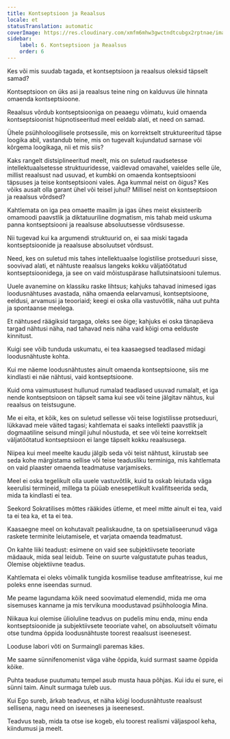 ```yaml
---
title: Kontseptsioon ja Reaalsus
locale: et
statusTranslation: automatic
coverImage: https://res.cloudinary.com/xmfm6mhw3gwctndtcubgx2rptnae/image/upload/v1741354419/small_cover_la_gran_rebelion_28716e29d2.webp
sidebar:
    label: 6. Kontseptsioon ja Reaalsus
    order: 6
---
```

Kes või mis suudab tagada, et kontseptsioon ja reaalsus oleksid täpselt samad?

Kontseptsioon on üks asi ja reaalsus teine ning on kalduvus üle hinnata omaenda kontseptsioone.

Reaalsus võrdub kontseptsiooniga on peaaegu võimatu, kuid omaenda kontseptsioonist hüpnotiseeritud meel eeldab alati, et need on samad.

Ühele psühholoogilisele protsessile, mis on korrektselt struktureeritud täpse loogika abil, vastandub teine, mis on tugevalt kujundatud sarnase või kõrgema loogikaga, nii et mis siis?

Kaks rangelt distsiplineeritud meelt, mis on suletud raudsetesse intellektuaalsetesse struktuuridesse, vaidlevad omavahel, vaieldes selle üle, millist reaalsust nad usuvad, et kumbki on omaenda kontseptsiooni täpsuses ja teise kontseptsiooni vales. Aga kummal neist on õigus? Kes võiks ausalt olla garant ühel või teisel juhul? Millisel neist on kontseptsioon ja reaalsus võrdsed?

Kahtlemata on iga pea omaette maailm ja igas ühes meist eksisteerib omamoodi paavstlik ja diktatuuriline dogmatism, mis tahab meid uskuma panna kontseptsiooni ja reaalsuse absoluutsesse võrdsusesse.

Nii tugevad kui ka argumendi struktuurid on, ei saa miski tagada kontseptsioonide ja reaalsuse absoluutset võrdsust.

Need, kes on suletud mis tahes intellektuaalse logistilise protseduuri sisse, soovivad alati, et nähtuste reaalsus langeks kokku väljatöötatud kontseptsioonidega, ja see on vaid mõistuspärase hallutsinatsiooni tulemus.

Uuele avanemine on klassiku raske lihtsus; kahjuks tahavad inimesed igas loodusnähtuses avastada, näha omaenda eelarvamusi, kontseptsioone, eeldusi, arvamusi ja teooriaid; keegi ei oska olla vastuvõtlik, näha uut puhta ja spontaanse meelega.

Et nähtused räägiksid targaga, oleks see õige; kahjuks ei oska tänapäeva targad nähtusi näha, nad tahavad neis näha vaid kõigi oma eelduste kinnitust.

Kuigi see võib tunduda uskumatu, ei tea kaasaegsed teadlased midagi loodusnähtuste kohta.

Kui me näeme loodusnähtustes ainult omaenda kontseptsioone, siis me kindlasti ei näe nähtusi, vaid kontseptsioone.

Kuid oma vaimustusest hullunud rumalad teadlased usuvad rumalalt, et iga nende kontseptsioon on täpselt sama kui see või teine ​​jälgitav nähtus, kui reaalsus on teistsugune.

Me ei eita, et kõik, kes on suletud sellesse või teise logistilisse protseduuri, lükkavad meie väited tagasi; kahtlemata ei saaks intellekti paavstlik ja dogmaatiline seisund mingil juhul nõustuda, et see või teine ​​korrektselt väljatöötatud kontseptsioon ei lange täpselt kokku reaalsusega.

Niipea kui meel meelte kaudu jälgib seda või teist nähtust, kiirustab see seda kohe märgistama sellise või teise teadusliku terminiga, mis kahtlemata on vaid plaaster omaenda teadmatuse varjamiseks.

Meel ei oska tegelikult olla uuele vastuvõtlik, kuid ta oskab leiutada väga keerulisi termineid, millega ta püüab enesepetlikult kvalifitseerida seda, mida ta kindlasti ei tea.

Seekord Sokratilises mõttes rääkides ütleme, et meel mitte ainult ei tea, vaid ta ei tea ka, et ta ei tea.

Kaasaegne meel on kohutavalt pealiskaudne, ta on spetsialiseerunud väga raskete terminite leiutamisele, et varjata omaenda teadmatust.

On kahte liiki teadust: esimene on vaid see subjektiivsete teooriate mädaauk, mida seal leidub. Teine on suurte valgustatute puhas teadus, Olemise objektiivne teadus.

Kahtlemata ei oleks võimalik tungida kosmilise teaduse amfiteatrisse, kui me poleks enne iseendas surnud.

Me peame lagundama kõik need soovimatud elemendid, mida me oma sisemuses kanname ja mis tervikuna moodustavad psühholoogia Mina.

Niikaua kui olemise ülioluline teadvus on pudelis minu enda, minu enda kontseptsioonide ja subjektiivsete teooriate vahel, on absoluutselt võimatu otse tundma õppida loodusnähtuste toorest reaalsust iseenesest.

Looduse labori võti on Surmaingli paremas käes.

Me saame sünnifenomenist väga vähe õppida, kuid surmast saame õppida kõike.

Puhta teaduse puutumatu tempel asub musta haua põhjas. Kui idu ei sure, ei sünni taim. Ainult surmaga tuleb uus.

Kui Ego sureb, ärkab teadvus, et näha kõigi loodusnähtuste reaalsust sellisena, nagu need on iseeneses ja iseenesest.

Teadvus teab, mida ta otse ise kogeb, elu toorest realismi väljaspool keha, kiindumusi ja meelt.

